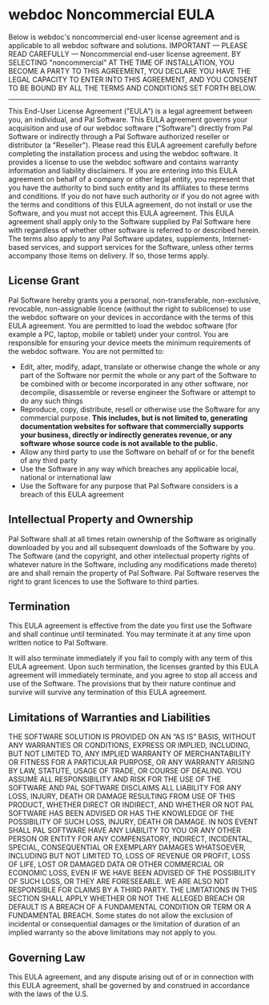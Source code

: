 # webdoc Noncommercial EULA

Below is webdoc's noncommercial end-user license agreement and is applicable to all webdoc software and solutions. IMPORTANT — PLEASE READ CAREFULLY — Noncommercial end-user license agreement. BY SELECTING "noncommercial" AT THE TIME OF INSTALLATION, YOU BECOME A PARTY TO THIS AGREEMENT, YOU DECLARE YOU HAVE THE LEGAL CAPACITY TO ENTER INTO THIS AGREEMENT, AND YOU CONSENT TO BE BOUND BY ALL THE TERMS AND CONDITIONS SET FORTH BELOW.

---

This End-User License Agreement ("EULA") is a legal agreement between you, an individual, and Pal Software. This EULA agreement governs your acquisition and use of our webdoc software ("Software") directly from Pal Software or indirectly through a Pal Software authorized reseller or distributor (a "Reseller").
Please read this EULA agreement carefully before completing the installation process and using the webdoc software. It provides a license to use the webdoc software and contains warranty information and liability disclaimers.
If you are entering into this EULA agreement on behalf of a company or other legal entity, you represent that you have the authority to bind such entity and its affiliates to these terms and conditions. If you do not have such authority or if you do not agree with the terms and conditions of this EULA agreement, do not install or use the Software, and you must not accept this EULA agreement.
This EULA agreement shall apply only to the Software supplied by Pal Software here with regardless of whether other software is referred to or described herein. The terms also apply to any Pal Software updates, supplements, Internet-based services, and support services for the Software, unless other terms accompany those items on delivery. If so, those terms apply.

## License Grant

Pal Software hereby grants you a personal, non-transferable, non-exclusive, revocable, non-assignable licence (without the right to sublicense) to use the webdoc software on your devices in accordance with the terms of this EULA agreement.
You are permitted to load the webdoc software (for example a PC, laptop, mobile or tablet) under your control. You are responsible for ensuring your device meets the minimum requirements of the webdoc software.
You are not permitted to:
* Edit, alter, modify, adapt, translate or otherwise change the whole or any part of the Software nor permit the whole or any part of the Software to be combined with or become incorporated in any other software, nor decompile, disassemble or reverse engineer the Software or attempt to do any such things
* Reproduce, copy, distribute, resell or otherwise use the Software for any commercial purpose. **This includes, but is not limited to, generating documentation websites for software that commercially supports your business, directly or indirectly generates revenue, or any software whose source code is not available to the public.**
* Allow any third party to use the Software on behalf of or for the benefit of any third party
* Use the Software in any way which breaches any applicable local, national or international law
* Use the Software for any purpose that Pal Software considers is a breach of this EULA agreement

## Intellectual Property and Ownership

Pal Software shall at all times retain ownership of the Software as originally downloaded by you and all subsequent downloads of the Software by you. The Software (and the copyright, and other intellectual property rights of whatever nature in the Software, including any modifications made thereto) are and shall remain the property of Pal Software.
Pal Software reserves the right to grant licences to use the Software to third parties.

## Termination

This EULA agreement is effective from the date you first use the Software and shall continue until terminated. You may terminate it at any time upon written notice to Pal Software.

It will also terminate immediately if you fail to comply with any term of this EULA agreement. Upon such termination, the licenses granted by this EULA agreement will immediately terminate, and you agree to stop all access and use of the Software. The provisions that by their nature continue and survive will survive any termination of this EULA agreement.

## Limitations of Warranties and Liabilities

THE SOFTWARE SOLUTION IS PROVIDED ON AN “AS IS” BASIS, WITHOUT ANY WARRANTIES OR CONDITIONS, EXPRESS OR IMPLIED, INCLUDING, BUT NOT LIMITED TO, ANY IMPLIED WARRANTY OF MERCHANTABILITY OR FITNESS FOR A PARTICULAR PURPOSE, OR ANY WARRANTY ARISING BY LAW, STATUTE, USAGE OF TRADE, OR COURSE OF DEALING. YOU ASSUME ALL RESPONSIBILITY AND RISK FOR THE USE OF THE SOFTWARE AND PAL SOFTWARE DISCLAIMS ALL LIABILITY FOR ANY LOSS, INJURY, DEATH OR DAMAGE RESULTING FROM USE OF THIS PRODUCT, WHETHER DIRECT OR INDIRECT, AND WHETHER OR NOT PAL SOFTWARE HAS BEEN ADVISED OR HAS THE KNOWLEDGE OF THE POSSIBILITY OF SUCH LOSS, INJURY, DEATH OR DAMAGE. IN NOS EVENT SHALL PAL SOFTWARE HAVE ANY LIABILITY TO YOU OR ANY OTHER PERSON OR ENTITY FOR ANY COMPENSATORY, INDIRECT, INCIDENTAL, SPECIAL, CONSEQUENTIAL OR EXEMPLARY DAMAGES WHATSOEVER, INCLUDING BUT NOT LIMITED TO, LOSS OF REVENUE OR PROFIT, LOSS OF LIFE, LOST OR DAMAGED DATA OR OTHER COMMERCIAL OR ECONOMIC LOSS, EVEN IF WE HAVE BEEN ADVISED OF THE POSSIBILITY OF SUCH LOSS, OR THEY ARE FORESEEABLE. WE ARE ALSO NOT RESPONSIBLE FOR CLAIMS BY A THIRD PARTY. THE LIMITATIONS IN THIS SECTION SHALL APPLY WHETHER OR NOT THE ALLEGED BREACH OR DEFAULT IS A BREACH OF A FUNDAMENTAL CONDITION OR TERM OR A FUNDAMENTAL BREACH. Some states do not allow the exclusion of incidental or consequential damages or the limitation of duration of an implied warranty so the above limitations may not apply to you.

## Governing Law

This EULA agreement, and any dispute arising out of or in connection with this EULA agreement, shall be governed by and construed in accordance with the laws of the U.S.
